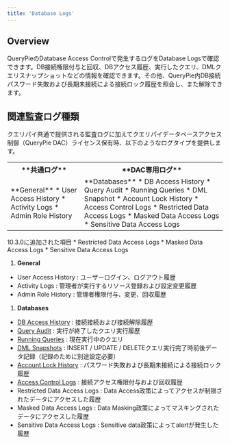 ```yaml
---
title: 'Database Logs'
---
```



## Overview

QueryPieのDatabase Access Controlで発生するログをDatabase Logsで確認できます。DB接続権限付与と回収、DBアクセス履歴、実行したクエリ、DMLクエリスナップショットなどの情報を確認できます。その他、QueryPie内DB接続パスワード失敗および長期未接続による接続ロック履歴を照会し、また解除できます。

## 関連監査ログ種類

クエリパイ共通で提供される監査ログに加えてクエリパイデータベースアクセス制御（QueryPie DAC）ライセンス保有時、以下のようなログタイプを提供します。

<table data-table-width="507" data-layout="default" local-id="95470ac3-09e4-4695-80b7-6e7d4ff27bf8">
<tbody>
<tr>
<th data-highlight-colour="var(--ds-background-accent-gray-subtlest, #F4F5F7)">
**共通ログ**
</th>
<th data-highlight-colour="var(--ds-background-accent-gray-subtlest, #F4F5F7)">
**DAC専用ログ**
</th>
</tr>
<tr>
<td>
**General**
* User Access History
* Activity Logs
* Admin Role History
</td>
<td>
**Databases**
* DB Access History
* Query Audit
* Running Queries
* DML Snapshot
* Account Lock History
* Access Control Logs
* Restricted Data Access Logs
* Masked Data Access Logs
* Sensitive Data Access Logs
</td>
</tr>
</tbody>
</table>

<Callout type="info">
10.3.0に追加された項目
* Restricted Data Access Logs
* Masked Data Access Logs
* Sensitive Data Access Logs
</Callout>

1.  **General** 

* User Access History : ユーザーログイン、ログアウト履歴
* Activity Logs : 管理者が実行するリソース登録および設定変更履歴
* Admin Role History : 管理者権限付与、変更、回収履歴

1.  **Databases** 

* [DB Access History](database-logs/db-access-history) : 接続接続および接続解除履歴
* [Query Audit](database-logs/query-audit) : 実行が終了したクエリ実行履歴
* [Running Queries](database-logs/running-queries) : 現在実行中のクエリ
* [DML Snapshots](database-logs/dml-snapshots) : INSERT / UPDATE / DELETEクエリ実行完了時前後データ記録（記録のために別途設定必要）
* [Account Lock History](database-logs/account-lock-history) : パスワード失敗および長期未接続による接続ロック履歴
* [Access Control Logs](database-logs/access-control-logs) : 接続アクセス権限付与および回収履歴
* Restricted Data Access Logs : Data Access政策によってアクセスが制限されたデータにアクセスした履歴
* Masked Data Access Logs : Data Masking政策によってマスキングされたデータにアクセスした履歴
* Sensitive Data Access Logs : Sensitive data政策によってalertが発生した履歴
